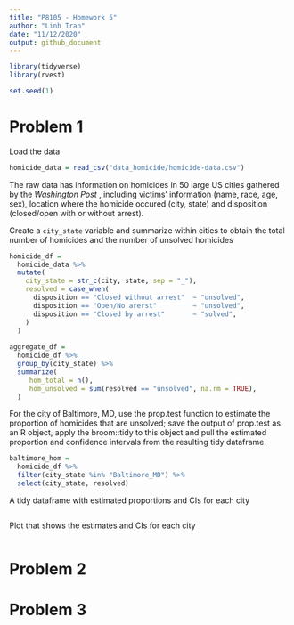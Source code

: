 ```yaml
---
title: "P8105 - Homework 5"
author: "Linh Tran"
date: "11/12/2020"
output: github_document
---
```


```r
library(tidyverse)
library(rvest)

set.seed(1)
```

# Problem 1

Load the data

```r
homicide_data = read_csv("data_homicide/homicide-data.csv")
```

The raw data has information on homicides in 50 large US cities gathered by the *Washington Post* , including victims' information (name, race, age, sex), location where the homicide occured (city, state) and disposition (closed/open with or without arrest). 

Create a `city_state` variable and summarize within cities to obtain the total number of homicides and the number of unsolved homicides

```r
homicide_df = 
  homicide_data %>% 
  mutate(
    city_state = str_c(city, state, sep = "_"),
    resolved = case_when(
      disposition == "Closed without arrest"  ~ "unsolved",
      disposition == "Open/No arerst"         ~ "unsolved",
      disposition == "Closed by arrest"       ~ "solved",
    )
  ) 
  
aggregate_df =
  homicide_df %>% 
  group_by(city_state) %>% 
  summarize(
     hom_total = n(),
     hom_unsolved = sum(resolved == "unsolved", na.rm = TRUE), 
  )
```

For the city of Baltimore, MD, use the prop.test function to estimate the proportion of homicides that are unsolved; save the output of prop.test as an R object, apply the broom::tidy to this object and pull the estimated proportion and confidence intervals from the resulting tidy dataframe.

```r
baltimore_hom =
  homicide_df %>% 
  filter(city_state %in% "Baltimore_MD") %>% 
  select(city_state, resolved)
```

A tidy dataframe with estimated proportions and CIs for each city

```r

```

Plot that shows the estimates and CIs for each city

```r

```


# Problem 2





# Problem 3